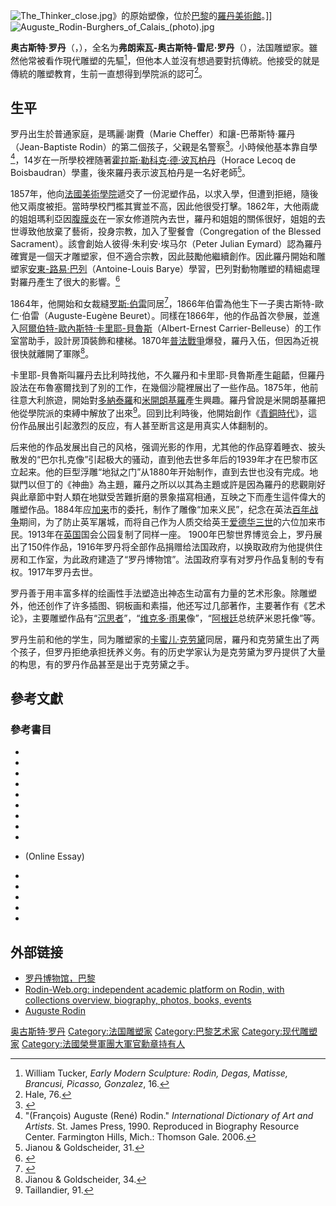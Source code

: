 {{noteTA
|1=zh-hans:弗朗索瓦;zh-hk:法蘭索瓦;zh-tw:法蘭索瓦;
|2=zh-hans:让;zh-hk:尚;zh-tw:尚;
}}
{{Infobox person
| 前綴尊稱   = 
| 姓名       = 奥古斯特·罗丹
| 後綴尊稱   = 
| 圖像       = Auguste Rodin by George Charles Beresford (NPG x6573).jpg
| 圖像大小   = 235px
| 圖像替代   = 
| 圖像說明   = 
| 原文名     = Auguste Rodin
| 語系       = 
| 羅馬拼音   = 
| 本名       = 
| 英文名     =
| 字         = 
| 號         =  
| 出生名     =
| 出生日期   = {{birth date|1840|11|12}}
| 出生地     = {{flag|July Monarchy|name=法蘭西王國}}[[巴黎|巴黎]]
| 受洗       = 
| 失蹤日期   = <!-- {{Disappeared date and age|YYYY|MM|DD|YYYY|MM|DD}} -->
| 失蹤地     = 
| 失蹤情況   = 
| 死亡日期   = {{death date and age|1917|11|17|1840|11|12}}
| 死亡地     = {{flag|French Third Republic}}[[上塞納省|上塞納省]][[默東|默東]]
| 死因       = 
| 遺體發現地 = 
| 墓地       = 
| 墓地坐標   = <!-- {{Coord|LAT|LONG|display=inline}} -->
| 紀念建築   = 
| 居住地     = 
| 國籍       = {{FRA}}
| 籍貫       = <!-- （僅限部分地區人士使用） -->
| 別名       = 
| 種族       = 
| 語言       = 
| 公民權     = 
| 教育程度   = 
| 母校       = 
| 職業       = 
| 活躍時期   = 
| 僱主       = 
| 組織       = 
| 機構       = 
| 知名原因   = 
| 知名作品   = 
| 風格       = 
| 受影響於   = 
| 影響於     = 
| 家鄉       = 
| 薪金       = 
| 凈資產     = 
| 身高       = 
| 體重       = 
| 髮色       = 
| 瞳色       = 
| 三圍       = 
| 電視節目   = 
| 頭銜       = 
| 頭銜時期   = 
| 前任       = 
| 繼任       = 
| 政黨       = 
| 政治運動   = 
| 競爭者     = 
| 董事會     = 
| 宗教信仰   = 
| 宗派       = 
| 刑事起訴   = 
| 刑事處罰   = 
| 刑事狀況   = 
| 配偶       = 罗斯·伯雷（1917年1月29日結婚－1917年2月16日去世）
| 伴侶       = 
| 子女       = 子: 奧古斯特-歐仁·伯雷
| 父母       = 父: 讓-巴蒂斯特·羅丹<br />母: 瑪麗·舍费尔<br>
| 親屬       = 
| 呼號       = 
| 獲獎       = {{法国荣誉军团勋章|type=2}}
| 簽名       = 
| 簽名大小   = 
| 簽名替代   = 
| module     = 
| module2    = 
| module3    = 
| module4    = 
| module5    = 
| module6    = 
| 網站       = <!-- {{URL|www.example.com}} -->
| 腳註       = 
| 寬度       = 
}}
[[File:The_Thinker_close.jpg|thumb]]》的原始塑像，位於[[巴黎|巴黎]]的[[羅丹美術館|羅丹美術館]]。]]
[[File:Auguste_Rodin-Burghers_of_Calais_(photo).jpg|left]]

'''奥古斯特·罗丹'''（{{lang-fr|Auguste Rodin}}，{{bd|1840年|11月12日|1917年|11月17日}}），全名为'''弗朗索瓦-奥古斯特-雷尼·罗丹'''（{{lang|fr|François-Auguste-René Rodin}}），法国雕塑家。雖然他常被看作現代雕塑的先驅<ref>William Tucker, ''Early Modern Sculpture: Rodin, Degas, Matisse, Brancusi, Picasso, Gonzalez'', 16.</ref>，但他本人並沒有想過要對抗傳統。他接受的就是傳統的雕塑教育，生前一直想得到學院派的認可<ref name="H76">Hale, 76.</ref>。

== 生平 ==
罗丹出生於普通家庭，是瑪麗·謝費（Marie Cheffer）和讓-巴蒂斯特·羅丹（Jean-Baptiste Rodin）的第二個孩子，父親是名警察<ref>{{cite magazine |magazine=[[The_New_Yorker|The New Yorker]] |first=Peter |last=Schjeldahl |title=The Stubborn Genius of Auguste Rodin |url=https://www.newyorker.com/magazine/2017/10/02/the-stubborn-genius-of-auguste-rodin |quote=Rodin was a child of the working class. (His father was a police clerk.) |access-date=7 October 2017 |archive-date=2021-02-10 |archive-url=https://web.archive.org/web/20210210041857/https://www.newyorker.com/magazine/2017/10/02/the-stubborn-genius-of-auguste-rodin |dead-url=no }}</ref>。小時候他基本靠自學<ref>"(François) Auguste (René) Rodin." ''International Dictionary of Art and Artists''. St. James Press, 1990. Reproduced in Biography Resource Center. Farmington Hills, Mich.: Thomson Gale. 2006.</ref>，14岁在一所學校裡随著[[霍拉斯·勒科克·德·波瓦柏丹|霍拉斯·勒科克·德·波瓦柏丹]]（Horace Lecoq de Boisbaudran）學畫，後來羅丹表示波瓦柏丹是一名好老師<ref>Jianou & Goldscheider, 31.</ref>。

1857年，他向[[法國美術學院|法國美術學院]]遞交了一份泥塑作品，以求入學，但遭到拒絕，隨後他又兩度被拒。當時學校門檻其實並不高，因此他很受打擊。1862年，大他兩歲的姐姐瑪利亞因[[腹膜炎|腹膜炎]]在一家女修道院內去世，羅丹和姐姐的關係很好，姐姐的去世導致他放棄了藝術，投身宗教，加入了聖餐會（Congregation of the Blessed Sacrament）。該會創始人彼得·朱利安·埃马尔（Peter Julian Eymard）認為羅丹確實是一個天才雕塑家，但不適合宗教，因此鼓勵他繼續創作。因此羅丹開始和雕塑家[[安東-路易·巴列|安東-路易·巴列]]（Antoine-Louis Barye）學習，巴列對動物雕塑的精細處理對羅丹產生了很大的影響。<ref name="morey">{{cite journal|last=Morey|first=C. R.|title=The Art of Auguste Rodin|journal=The Bulletin of the College Art Association of America|volume=1|issue=4|year=1918|pages=145–54|doi=10.2307/3046338|jstor=3046338}}</ref>

1864年，他開始和女裁縫[[罗斯·伯雷|罗斯·伯雷]]同居<ref>{{cite web|url=http://www.rodin-web.org/bio/bio_long_1.htm|title=Auguste Rodin – Biography|work=rodin-web.org|accessdate=14 March 2017|archive-date=2020-03-19|archive-url=https://web.archive.org/web/20200319123415/http://www.rodin-web.org/bio/bio_long_1.htm|dead-url=no}}</ref>，1866年伯雷為他生下一子奧古斯特-歐仁·伯雷（Auguste-Eugène Beuret）。同樣在1866年，他的作品首次參展，並進入[[阿爾伯特-歐內斯特·卡里耶-貝魯斯|阿爾伯特-歐內斯特·卡里耶-貝魯斯]]（Albert-Ernest Carrier-Belleuse）的工作室當助手，設計房頂裝飾和樓梯。1870年[[普法戰爭|普法戰爭]]爆發，羅丹入伍，但因為近視很快就離開了軍隊<ref>Jianou & Goldscheider, 34.</ref>。

卡里耶-貝魯斯叫羅丹去比利時找他，不久羅丹和卡里耶-貝魯斯產生齟齬，但羅丹設法在布魯塞爾找到了別的工作，在幾個沙龍裡展出了一些作品。1875年，他前往意大利旅遊，開始對[[多納泰羅|多納泰羅]]和[[米開朗基羅|米開朗基羅]]產生興趣。羅丹曾說是米開朗基羅把他從學院派的束縛中解放了出來<ref>Taillandier, 91.</ref>。回到比利時後，他開始創作《[[青銅時代_(雕塑)|青銅時代]]》，這份作品展出引起激烈的反应，有人甚至断言这是用真实人体翻制的。

后来他的作品发展出自己的风格，强调光影的作用，尤其他的作品穿着睡衣、披头散发的“巴尔扎克像”引起极大的骚动，直到他去世多年后的1939年才在巴黎市区立起来。他的巨型浮雕“地狱之门”从1880年开始制作，直到去世也没有完成。地獄門以但丁的《神曲》為主題，羅丹之所以以其為主題或許是因為羅丹的悲觀剛好與此章節中對人類在地獄受苦難折磨的景象描寫相通，互映之下而產生這件偉大的雕塑作品。1884年应[[加来|加来]]市的委托，制作了雕像“加来义民”，纪念在英法[[百年战争|百年战争]]期间，为了防止英军屠城，而将自己作为人质交给英王[[爱德华三世|爱德华三世]]的六位加来市民。1913年在[[英国|英国]]国会公园复制了同样一座。
1900年巴黎世界博览会上，罗丹展出了150件作品，1916年罗丹将全部作品捐赠给法国政府，以换取政府为他提供住房和工作室，为此政府建造了“罗丹博物馆”。法国政府享有对罗丹作品复制的专有权。1917年罗丹去世。

罗丹善于用丰富多样的绘画性手法塑造出神态生动富有力量的艺术形象。除雕塑外，他还创作了许多插图、铜板画和素描，他还写过几部著作，主要著作有《艺术论》，主要雕塑作品有“[[沉思者|沉思者]]”，“[[维克多·雨果|维克多·雨果]]像”，“[[阿根廷|阿根廷]]总统萨米恩托像”等。

罗丹生前和他的学生，同为雕塑家的[[卡蜜儿·克劳黛|卡蜜儿·克劳黛]]同居，羅丹和克劳黛生出了两个孩子，但罗丹拒绝承担抚养义务。有的历史学家认为是克劳黛为罗丹提供了大量的构思，有的罗丹作品甚至是出于克劳黛之手。

== 參考文獻 ==
{{reflist}}

===參考書目===
{{refbegin|40em}}
*{{Cite book|editor-last=Crone |editor-first=Rainer |editor-first2=Siegfried |editor-last2=Salzmann |title=Rodin: Eros and Creativity |publisher=Prestel |year=1992 |location=Munich |isbn=3-7913-1809-8}}
*{{Cite book|last=Elsen|first=Albert E.|title=Rodin|url=https://archive.org/details/rodin00else|publisher=The [[Museum_of_Modern_Art|Museum of Modern Art]]|year=1963|location=New York|lccn=63014847}}
*{{Cite book|last=Getsy|first=David|title=Rodin: Sex and the Making of Modern Sculpture|publisher= Yale University Press|year=2010|location=New Haven|isbn=0-300-16725-3}}
*{{cite book|title=World of Rodin, 1840–1917|last=Hale|first=William Harlan|origyear=1969|year=1973|publisher=Time-Life Books|location=New York|edition=Time-Life Library of Art|lccn=70105511}}
*{{Cite book|title=History of Art|url=https://archive.org/details/historyofartsurv0003jans|last=Janson|first=H.W.|authorlink=H.W. Janson|edition=3rd|year=1986|publisher=Harry N. Abrams|location=New York|isbn=0-8109-1094-2}}
*{{Cite book|title=Rodin|author1=Jianou, Ionel  |author2=Goldscheider, C. |lastauthoramp=yes |year=1967|publisher=Arted, Editions d'Art|location=Paris|lccn=68084071}}
*{{Cite book|last=Lampert|first=Catherine|title=Rodin: Sculpture and Drawings|url=https://archive.org/details/rodinsculpturedr0000lamp|publisher= Yale University Press|year=1986|location=New Haven|isbn=0-7287-0504-4}}
*{{Cite book|last=Le Normand-Romain|first=Antoinette|title=The Bronzes of Rodin|publisher= Editions de la Réunion des Musées Nationaux|year=2007|location=Paris}}
*{{Cite book|last=Ludovici|first=Anthony|title=Personal Reminiscences of Auguste Rodin|publisher= John Murray|year=1926|location=London}}
*{{Cite book|last=Morseburg|first=Jeffrey|title=The Indefatigable Miss Hallowell|year=2010}} (Online Essay){{full citation needed|date=November 2013}}
*{{Cite book|title=Rodin|url=https://archive.org/details/rodin0000tail_w8u5|last=Taillandier|first=Yvon|year=1977|publisher=Crown Trade Paperbacks|location=New York|isbn=0-517-88378-3}}
*{{Cite book|last=Tucker|first=William|title=Early Modern Sculpture|url=https://archive.org/details/isbn_9780195197730|year=1974|publisher=[[Oxford_University_Press|Oxford University Press]]|location=New York|isbn=0-19-519773-9}}
*{{Cite book|last=Weisberg|first=Gabriel|title=The Documented Image, Visions in Art History|url=https://archive.org/details/documentedimagev0000unse|year=1987|publisher=[[Syracuse_University_Press|Syracuse University Press]]|location=New York|isbn=978-0815624103}}
*{{Cite book|last=Rodin|first=Auguste|title=Art: Conversations with Paul Gsell|url=https://archive.org/details/artconversations0000rodi|publisher= University of California Press|year=1984|location=Berkeley|isbn=0-520-05887-9}}
*{{Cite book|last=[[Royal_Academy_of_Arts|Royal Academy of Arts]]|title=Rodin|publisher=Royal Academy of Arts|year=2006|location=London}}
{{refend}}

== 外部链接 ==
{{Commons|Auguste Rodin}}
* [http://www.musee-rodin.fr 罗丹博物馆，巴黎]{{Wayback|url=http://www.musee-rodin.fr/ |date=20110409004431 }}
* [http://www.rodin-web.org Rodin-Web.org: independent academic platform on Rodin, with collections overview, biography, photos, books, events]{{WebCite|url=https://www.webcitation.org/67YzgGmmt?url=http://www.rodin-web.org/ |date=20120510195412 |dateformat=iso }}
* [http://www.moreeuw.com/histoire-art/auguste-rodin.htm Auguste Rodin] {{Wayback|url=http://www.moreeuw.com/histoire-art/auguste-rodin.htm |date=20210210042013 }}

{{Authority control}}
{{DEFAULTSORT: Rodin, Auguste}}
[[Category:奥古斯特·罗丹|]]
[[Category:法国雕塑家|Category:法国雕塑家]]
[[Category:巴黎艺术家|Category:巴黎艺术家]]
[[Category:现代雕塑家|Category:现代雕塑家]]
[[Category:法國榮譽軍團大軍官勳章持有人|Category:法國榮譽軍團大軍官勳章持有人]]